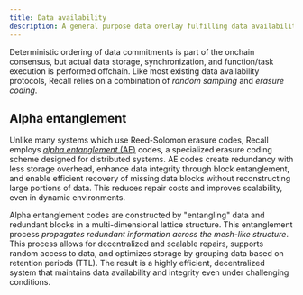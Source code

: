 ```yaml
---
title: Data availability
description: A general purpose data overlay fulfilling data availability requirements.
---
```


Deterministic ordering of data commitments is part of the onchain consensus, but actual data
storage, synchronization, and function/task execution is performed offchain. Like most existing data
availability protocols, Recall relies on a combination of _random sampling_ and _erasure coding_.

## Alpha entanglement

Unlike many systems which use Reed-Solomon erasure codes, Recall employs
[_alpha entanglement_ (AE)](https://arxiv.org/pdf/2404.16210) codes, a specialized erasure coding
scheme designed for distributed systems. AE codes create redundancy with less storage overhead,
enhance data integrity through block entanglement, and enable efficient recovery of missing data
blocks without reconstructing large portions of data. This reduces repair costs and improves
scalability, even in dynamic environments.

Alpha entanglement codes are constructed by "entangling" data and redundant blocks in a
multi-dimensional lattice structure. This entanglement process _propagates redundant information
across the mesh-like structure_. This process allows for decentralized and scalable repairs,
supports random access to data, and optimizes storage by grouping data based on retention periods
(TTL). The result is a highly efficient, decentralized system that maintains data availability and
integrity even under challenging conditions.
